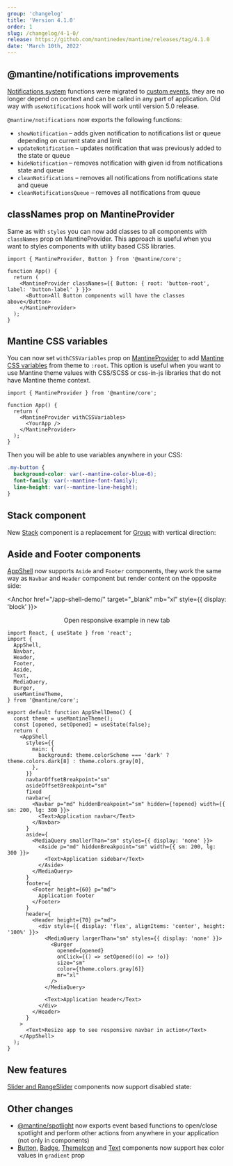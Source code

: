 ```yaml
---
group: 'changelog'
title: 'Version 4.1.0'
order: 1
slug: /changelog/4-1-0/
release: https://github.com/mantinedev/mantine/releases/tag/4.1.0
date: 'March 10th, 2022'
---
```



## @mantine/notifications improvements

[Notifications system](https://mantine.dev/others/notifications/) functions were migrated to
[custom events](https://developer.mozilla.org/en-US/docs/Web/Events/Creating_and_triggering_events),
they are no longer depend on context and can be called in any part of application.
Old way with `useNotifications` hook will work until version 5.0 release.

`@mantine/notifications` now exports the following functions:

- `showNotification` – adds given notification to notifications list or queue depending on current state and limit
- `updateNotification` – updates notification that was previously added to the state or queue
- `hideNotification` – removes notification with given id from notifications state and queue
- `cleanNotifications` – removes all notifications from notifications state and queue
- `cleanNotificationsQueue` – removes all notifications from queue

<Demo data={NotificationsDemos.base} />

## classNames prop on MantineProvider

Same as with `styles` you can now add classes to all components with `classNames` prop on MantineProvider.
This approach is useful when you want to styles components with utility based CSS libraries.

```tsx
import { MantineProvider, Button } from '@mantine/core';

function App() {
  return (
    <MantineProvider classNames={{ Button: { root: 'button-root', label: 'button-label' } }}>
      <Button>All Button components will have the classes above</Button>
    </MantineProvider>
  );
}
```

## Mantine CSS variables

You can now set `withCSSVariables` prop on [MantineProvider](https://mantine.dev/theming/mantine-provider/) to add
[Mantine CSS variables](https://mantine.dev/theming/mantine-provider/#mantine-css-variables) from theme to `:root`.
This option is useful when you want to use Mantine theme values with CSS/SCSS or css-in-js libraries that do not have Mantine theme context.

```tsx
import { MantineProvider } from '@mantine/core';

function App() {
  return (
    <MantineProvider withCSSVariables>
      <YourApp />
    </MantineProvider>
  );
}
```

Then you will be able to use variables anywhere in your CSS:

```css
.my-button {
  background-color: var(--mantine-color-blue-6);
  font-family: var(--mantine-font-family);
  line-height: var(--mantine-line-height);
}
```

## Stack component

New [Stack](https://mantine.dev/core/stack/) component is a replacement for [Group](https://mantine.dev/core/group/) with vertical direction:

<Demo data={StackDemos.configurator} />

## Aside and Footer components

[AppShell](https://mantine.dev/core/app-shell/) now supports `Aside` and `Footer` components,
they work the same way as `Navbar` and `Header` component but render content on the opposite side:

<Anchor href="/app-shell-demo/" target="_blank" mb="xl" style={{ display: 'block' }}>
  <Center inline>
    <span style={{ marginRight: 7 }}>Open responsive example in new tab</span>
    <ExternalLinkIcon width={18} height={18} />
  </Center>
</Anchor>

```tsx
import React, { useState } from 'react';
import {
  AppShell,
  Navbar,
  Header,
  Footer,
  Aside,
  Text,
  MediaQuery,
  Burger,
  useMantineTheme,
} from '@mantine/core';

export default function AppShellDemo() {
  const theme = useMantineTheme();
  const [opened, setOpened] = useState(false);
  return (
    <AppShell
      styles={{
        main: {
          background: theme.colorScheme === 'dark' ? theme.colors.dark[8] : theme.colors.gray[0],
        },
      }}
      navbarOffsetBreakpoint="sm"
      asideOffsetBreakpoint="sm"
      fixed
      navbar={
        <Navbar p="md" hiddenBreakpoint="sm" hidden={!opened} width={{ sm: 200, lg: 300 }}>
          <Text>Application navbar</Text>
        </Navbar>
      }
      aside={
        <MediaQuery smallerThan="sm" styles={{ display: 'none' }}>
          <Aside p="md" hiddenBreakpoint="sm" width={{ sm: 200, lg: 300 }}>
            <Text>Application sidebar</Text>
          </Aside>
        </MediaQuery>
      }
      footer={
        <Footer height={60} p="md">
          Application footer
        </Footer>
      }
      header={
        <Header height={70} p="md">
          <div style={{ display: 'flex', alignItems: 'center', height: '100%' }}>
            <MediaQuery largerThan="sm" styles={{ display: 'none' }}>
              <Burger
                opened={opened}
                onClick={() => setOpened((o) => !o)}
                size="sm"
                color={theme.colors.gray[6]}
                mr="xl"
              />
            </MediaQuery>

            <Text>Application header</Text>
          </div>
        </Header>
      }
    >
      <Text>Resize app to see responsive navbar in action</Text>
    </AppShell>
  );
}
```

## New features

[Slider and RangeSlider](https://mantine.dev/core/slider/) components now support disabled state:

<Demo data={SliderDemos.disabled} />

## Other changes

- [@mantine/spotlight](https://mantine.dev/others/spotlight/) now exports event based functions to open/close spotlight and perform other actions from anywhere in your application (not only in components)
- [Button](https://mantine.dev/core/button/), [Badge](https://mantine.dev/core/badge/), [ThemeIcon](https://mantine.dev/core/theme-icon/) and [Text](https://mantine.dev/core/text/) components now support hex color values in `gradient` prop
